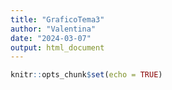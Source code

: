 ```yaml
---
title: "GraficoTema3"
author: "Valentina"
date: "2024-03-07"
output: html_document
---
```


```r
knitr::opts_chunk$set(echo = TRUE)
```

